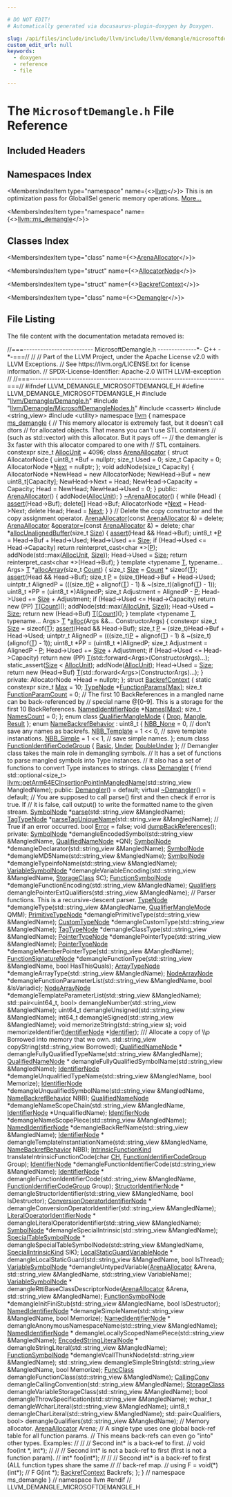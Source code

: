 ```yaml
---

# DO NOT EDIT!
# Automatically generated via docusaurus-plugin-doxygen by Doxygen.

slug: /api/files/include/include/llvm/include/llvm/demangle/microsoftdemangle-h
custom_edit_url: null
keywords:
  - doxygen
  - reference
  - file

---
```





# The `MicrosoftDemangle.h` File Reference

<DoxygenPage pluginConfig={pluginConfig}>



## Included Headers

<IncludesList>
<IncludesListItem
  filePath="llvm/Demangle/Demangle.h"
  permalink="/docs/api/files/include/include/llvm/include/llvm/demangle/demangle-h"
  isLocal="true" />
<IncludesListItem
  filePath="llvm/Demangle/MicrosoftDemangleNodes.h"
  permalink="/docs/api/files/include/include/llvm/include/llvm/demangle/microsoftdemanglenodes-h"
  isLocal="true" />
<IncludesListItem
  filePath="cassert"
  permalink=""
  isLocal="false" />
<IncludesListItem
  filePath="string_view"
  permalink=""
  isLocal="false" />
<IncludesListItem
  filePath="utility"
  permalink=""
  isLocal="false" />
</IncludesList>

## Namespaces Index

<MembersIndex>

<MembersIndexItem
  type="namespace"
  name={<><a href="/docs/api/namespaces/llvm">llvm</a></>}>
This is an optimization pass for GlobalISel generic memory operations. <a href="/docs/api/namespaces/llvm/#details">More...</a>
</MembersIndexItem>

<MembersIndexItem
  type="namespace"
  name={<><a href="/docs/api/namespaces/llvm/ms-demangle">llvm::ms_demangle</a></>}>
</MembersIndexItem>

</MembersIndex>

## Classes Index

<MembersIndex>

<MembersIndexItem
  type="class"
  name={<><a href="/docs/api/classes/llvm/ms-demangle/arenaallocator">ArenaAllocator</a></>}>
</MembersIndexItem>

<MembersIndexItem
  type="struct"
  name={<><a href="/docs/api/structs/llvm/ms-demangle/arenaallocator/allocatornode">AllocatorNode</a></>}>
</MembersIndexItem>

<MembersIndexItem
  type="struct"
  name={<><a href="/docs/api/structs/llvm/ms-demangle/backrefcontext">BackrefContext</a></>}>
</MembersIndexItem>

<MembersIndexItem
  type="class"
  name={<><a href="/docs/api/classes/llvm/ms-demangle/demangler">Demangler</a></>}>
</MembersIndexItem>

</MembersIndex>


## File Listing

The file content with the documentation metadata removed is:

<ProgramListing>

<Link id="l00001" /><CodeLine lineNumber="1"><Highlight kind="comment">//===------------------------- MicrosoftDemangle.h --------------&#42;- C++ -&#42;-===//</Highlight><Highlight kind="normal"></Highlight></CodeLine>
<Link id="l00002" /><CodeLine lineNumber="2"><Highlight kind="normal"></Highlight><Highlight kind="comment">//</Highlight><Highlight kind="normal"></Highlight></CodeLine>
<Link id="l00003" /><CodeLine lineNumber="3"><Highlight kind="normal"></Highlight><Highlight kind="comment">// Part of the LLVM Project, under the Apache License v2.0 with LLVM Exceptions.</Highlight><Highlight kind="normal"></Highlight></CodeLine>
<Link id="l00004" /><CodeLine lineNumber="4"><Highlight kind="normal"></Highlight><Highlight kind="comment">// See https://llvm.org/LICENSE.txt for license information.</Highlight><Highlight kind="normal"></Highlight></CodeLine>
<Link id="l00005" /><CodeLine lineNumber="5"><Highlight kind="normal"></Highlight><Highlight kind="comment">// SPDX-License-Identifier: Apache-2.0 WITH LLVM-exception</Highlight><Highlight kind="normal"></Highlight></CodeLine>
<Link id="l00006" /><CodeLine lineNumber="6"><Highlight kind="normal"></Highlight><Highlight kind="comment">//</Highlight><Highlight kind="normal"></Highlight></CodeLine>
<Link id="l00007" /><CodeLine lineNumber="7"><Highlight kind="normal"></Highlight><Highlight kind="comment">//===----------------------------------------------------------------------===//</Highlight><Highlight kind="normal"></Highlight></CodeLine>
<Link id="l00008" /><CodeLine lineNumber="8"><Highlight kind="normal"></Highlight></CodeLine>
<Link id="l00009" /><CodeLine lineNumber="9"><Highlight kind="normal"></Highlight><Highlight kind="preprocessor">#ifndef LLVM&#95;DEMANGLE&#95;MICROSOFTDEMANGLE&#95;H</Highlight><Highlight kind="normal"></Highlight></CodeLine>
<Link id="l00010" /><CodeLine lineNumber="10"><Highlight kind="normal"></Highlight><Highlight kind="preprocessor">#define LLVM&#95;DEMANGLE&#95;MICROSOFTDEMANGLE&#95;H</Highlight><Highlight kind="normal"></Highlight></CodeLine>
<Link id="l00011" /><CodeLine lineNumber="11"><Highlight kind="normal"></Highlight></CodeLine>
<Link id="l00012" /><CodeLine lineNumber="12"><Highlight kind="normal"></Highlight><Highlight kind="preprocessor">#include &quot;<a href="/docs/api/files/include/include/llvm/include/llvm/demangle/demangle-h">llvm/Demangle/Demangle.h</a>&quot;</Highlight><Highlight kind="normal"></Highlight></CodeLine>
<Link id="l00013" /><CodeLine lineNumber="13"><Highlight kind="normal"></Highlight><Highlight kind="preprocessor">#include &quot;<a href="/docs/api/files/include/include/llvm/include/llvm/demangle/microsoftdemanglenodes-h">llvm/Demangle/MicrosoftDemangleNodes.h</a>&quot;</Highlight><Highlight kind="normal"></Highlight></CodeLine>
<Link id="l00014" /><CodeLine lineNumber="14"><Highlight kind="normal"></Highlight></CodeLine>
<Link id="l00015" /><CodeLine lineNumber="15"><Highlight kind="normal"></Highlight><Highlight kind="preprocessor">#include &lt;cassert&gt;</Highlight><Highlight kind="normal"></Highlight></CodeLine>
<Link id="l00016" /><CodeLine lineNumber="16"><Highlight kind="normal"></Highlight><Highlight kind="preprocessor">#include &lt;string&#95;view&gt;</Highlight><Highlight kind="normal"></Highlight></CodeLine>
<Link id="l00017" /><CodeLine lineNumber="17"><Highlight kind="normal"></Highlight><Highlight kind="preprocessor">#include &lt;utility&gt;</Highlight><Highlight kind="normal"></Highlight></CodeLine>
<Link id="l00018" /><CodeLine lineNumber="18"><Highlight kind="normal"></Highlight></CodeLine>
<Link id="l00019" /><CodeLine lineNumber="19"><Highlight kind="normal"></Highlight><Highlight kind="keyword">namespace </Highlight><Highlight kind="normal"><a href="/docs/api/namespaces/llvm">llvm</a> &#123;</Highlight></CodeLine>
<Link id="l00020" /><CodeLine lineNumber="20" lineLink="/docs/api/namespaces/llvm/ms-demangle"><Highlight kind="normal"></Highlight><Highlight kind="keyword">namespace </Highlight><Highlight kind="normal"><a href="/docs/api/namespaces/llvm/ms-demangle">ms&#95;demangle</a> &#123;</Highlight></CodeLine>
<Link id="l00021" /><CodeLine lineNumber="21"><Highlight kind="normal"></Highlight><Highlight kind="comment">// This memory allocator is extremely fast, but it doesn&#39;t call dtors</Highlight><Highlight kind="normal"></Highlight></CodeLine>
<Link id="l00022" /><CodeLine lineNumber="22"><Highlight kind="normal"></Highlight><Highlight kind="comment">// for allocated objects. That means you can&#39;t use STL containers</Highlight><Highlight kind="normal"></Highlight></CodeLine>
<Link id="l00023" /><CodeLine lineNumber="23"><Highlight kind="normal"></Highlight><Highlight kind="comment">// (such as std::vector) with this allocator. But it pays off --</Highlight><Highlight kind="normal"></Highlight></CodeLine>
<Link id="l00024" /><CodeLine lineNumber="24"><Highlight kind="normal"></Highlight><Highlight kind="comment">// the demangler is 3x faster with this allocator compared to one with</Highlight><Highlight kind="normal"></Highlight></CodeLine>
<Link id="l00025" /><CodeLine lineNumber="25"><Highlight kind="normal"></Highlight><Highlight kind="comment">// STL containers.</Highlight><Highlight kind="normal"></Highlight></CodeLine>
<Link id="l00026" /><CodeLine lineNumber="26" lineLink="/docs/api/namespaces/llvm/ms-demangle/#a9024de5a690e75130c917fcf883e3c27"><Highlight kind="normal"></Highlight><Highlight kind="keyword">constexpr</Highlight><Highlight kind="normal"> </Highlight><Highlight kind="keywordtype">size&#95;t</Highlight><Highlight kind="normal"> <a href="/docs/api/namespaces/llvm/ms-demangle/#a9024de5a690e75130c917fcf883e3c27">AllocUnit</a> = 4096;</Highlight></CodeLine>
<Link id="l00027" /><CodeLine lineNumber="27"><Highlight kind="normal"></Highlight></CodeLine>
<Link id="l00028" /><CodeLine lineNumber="28" lineLink="/docs/api/classes/llvm/ms-demangle/arenaallocator"><Highlight kind="normal"></Highlight><Highlight kind="keyword">class </Highlight><Highlight kind="normal"><a href="/docs/api/classes/llvm/ms-demangle/arenaallocator/#a648d7a14f4fcc1f8dfbbb869bc280fab">ArenaAllocator</a> &#123;</Highlight></CodeLine>
<Link id="l00029" /><CodeLine lineNumber="29"><Highlight kind="normal">  </Highlight><Highlight kind="keyword">struct </Highlight><Highlight kind="normal">AllocatorNode &#123;</Highlight></CodeLine>
<Link id="l00030" /><CodeLine lineNumber="30"><Highlight kind="normal">    uint8&#95;t &#42;Buf = </Highlight><Highlight kind="keyword">nullptr</Highlight><Highlight kind="normal">;</Highlight></CodeLine>
<Link id="l00031" /><CodeLine lineNumber="31"><Highlight kind="normal">    </Highlight><Highlight kind="keywordtype">size&#95;t</Highlight><Highlight kind="normal"> Used = 0;</Highlight></CodeLine>
<Link id="l00032" /><CodeLine lineNumber="32"><Highlight kind="normal">    </Highlight><Highlight kind="keywordtype">size&#95;t</Highlight><Highlight kind="normal"> Capacity = 0;</Highlight></CodeLine>
<Link id="l00033" /><CodeLine lineNumber="33"><Highlight kind="normal">    AllocatorNode &#42;<a href="/docs/api/namespaces/llvm/#ab13c360340346d082b959b8cd79f2c1a">Next</a> = </Highlight><Highlight kind="keyword">nullptr</Highlight><Highlight kind="normal">;</Highlight></CodeLine>
<Link id="l00034" /><CodeLine lineNumber="34"><Highlight kind="normal">  &#125;;</Highlight></CodeLine>
<Link id="l00035" /><CodeLine lineNumber="35"><Highlight kind="normal"></Highlight></CodeLine>
<Link id="l00036" /><CodeLine lineNumber="36"><Highlight kind="normal">  </Highlight><Highlight kind="keywordtype">void</Highlight><Highlight kind="normal"> addNode(</Highlight><Highlight kind="keywordtype">size&#95;t</Highlight><Highlight kind="normal"> Capacity) &#123;</Highlight></CodeLine>
<Link id="l00037" /><CodeLine lineNumber="37"><Highlight kind="normal">    AllocatorNode &#42;NewHead = </Highlight><Highlight kind="keyword">new</Highlight><Highlight kind="normal"> AllocatorNode;</Highlight></CodeLine>
<Link id="l00038" /><CodeLine lineNumber="38"><Highlight kind="normal">    NewHead-&gt;Buf = </Highlight><Highlight kind="keyword">new</Highlight><Highlight kind="normal"> uint8&#95;t&#91;Capacity&#93;;</Highlight></CodeLine>
<Link id="l00039" /><CodeLine lineNumber="39"><Highlight kind="normal">    NewHead-&gt;Next = Head;</Highlight></CodeLine>
<Link id="l00040" /><CodeLine lineNumber="40"><Highlight kind="normal">    NewHead-&gt;Capacity = Capacity;</Highlight></CodeLine>
<Link id="l00041" /><CodeLine lineNumber="41"><Highlight kind="normal">    Head = NewHead;</Highlight></CodeLine>
<Link id="l00042" /><CodeLine lineNumber="42"><Highlight kind="normal">    NewHead-&gt;Used = 0;</Highlight></CodeLine>
<Link id="l00043" /><CodeLine lineNumber="43"><Highlight kind="normal">  &#125;</Highlight></CodeLine>
<Link id="l00044" /><CodeLine lineNumber="44"><Highlight kind="normal"></Highlight></CodeLine>
<Link id="l00045" /><CodeLine lineNumber="45"><Highlight kind="normal"></Highlight><Highlight kind="keyword">public</Highlight><Highlight kind="normal">:</Highlight></CodeLine>
<Link id="l00046" /><CodeLine lineNumber="46" lineLink="/docs/api/classes/llvm/ms-demangle/arenaallocator/#a648d7a14f4fcc1f8dfbbb869bc280fab"><Highlight kind="normal">  <a href="/docs/api/classes/llvm/ms-demangle/arenaallocator/#a648d7a14f4fcc1f8dfbbb869bc280fab">ArenaAllocator</a>() &#123; addNode(<a href="/docs/api/namespaces/llvm/ms-demangle/#a9024de5a690e75130c917fcf883e3c27">AllocUnit</a>); &#125;</Highlight></CodeLine>
<Link id="l00047" /><CodeLine lineNumber="47"><Highlight kind="normal"></Highlight></CodeLine>
<Link id="l00048" /><CodeLine lineNumber="48" lineLink="/docs/api/classes/llvm/ms-demangle/arenaallocator/#a73398bfd242ba736658732d36e533ab1"><Highlight kind="normal">  <a href="/docs/api/classes/llvm/ms-demangle/arenaallocator/#a73398bfd242ba736658732d36e533ab1">~ArenaAllocator</a>() &#123;</Highlight></CodeLine>
<Link id="l00049" /><CodeLine lineNumber="49"><Highlight kind="normal">    </Highlight><Highlight kind="keywordflow">while</Highlight><Highlight kind="normal"> (Head) &#123;</Highlight></CodeLine>
<Link id="l00050" /><CodeLine lineNumber="50"><Highlight kind="normal">      <a href="/docs/api/files/lib/lib/target/lib/target/amdgpu/silowercontrolflow-cpp/#a4868c5d81c5ccc98c47aeab6244346a0">assert</a>(Head-&gt;Buf);</Highlight></CodeLine>
<Link id="l00051" /><CodeLine lineNumber="51"><Highlight kind="normal">      </Highlight><Highlight kind="keyword">delete</Highlight><Highlight kind="normal">&#91;&#93; Head-&gt;Buf;</Highlight></CodeLine>
<Link id="l00052" /><CodeLine lineNumber="52"><Highlight kind="normal">      AllocatorNode &#42;<a href="/docs/api/namespaces/llvm/#ab13c360340346d082b959b8cd79f2c1a">Next</a> = Head-&gt;Next;</Highlight></CodeLine>
<Link id="l00053" /><CodeLine lineNumber="53"><Highlight kind="normal">      </Highlight><Highlight kind="keyword">delete</Highlight><Highlight kind="normal"> Head;</Highlight></CodeLine>
<Link id="l00054" /><CodeLine lineNumber="54"><Highlight kind="normal">      Head = <a href="/docs/api/namespaces/llvm/#ab13c360340346d082b959b8cd79f2c1a">Next</a>;</Highlight></CodeLine>
<Link id="l00055" /><CodeLine lineNumber="55"><Highlight kind="normal">    &#125;</Highlight></CodeLine>
<Link id="l00056" /><CodeLine lineNumber="56"><Highlight kind="normal">  &#125;</Highlight></CodeLine>
<Link id="l00057" /><CodeLine lineNumber="57"><Highlight kind="normal"></Highlight></CodeLine>
<Link id="l00058" /><CodeLine lineNumber="58"><Highlight kind="normal">  </Highlight><Highlight kind="comment">// Delete the copy constructor and the copy assignment operator.</Highlight><Highlight kind="normal"></Highlight></CodeLine>
<Link id="l00059" /><CodeLine lineNumber="59" lineLink="/docs/api/classes/llvm/ms-demangle/arenaallocator/#adffdb60c9ca83900de84e42ba9df31ca"><Highlight kind="normal">  <a href="/docs/api/classes/llvm/ms-demangle/arenaallocator/#adffdb60c9ca83900de84e42ba9df31ca">ArenaAllocator</a>(</Highlight><Highlight kind="keyword">const</Highlight><Highlight kind="normal"> <a href="/docs/api/classes/llvm/ms-demangle/arenaallocator/#a648d7a14f4fcc1f8dfbbb869bc280fab">ArenaAllocator</a> &amp;) = </Highlight><Highlight kind="keyword">delete</Highlight><Highlight kind="normal">;</Highlight></CodeLine>
<Link id="l00060" /><CodeLine lineNumber="60" lineLink="/docs/api/classes/llvm/ms-demangle/arenaallocator/#ad9d67cd4bd61f6cb0e41de9f89cc70a3"><Highlight kind="normal">  <a href="/docs/api/classes/llvm/ms-demangle/arenaallocator/#a648d7a14f4fcc1f8dfbbb869bc280fab">ArenaAllocator</a> &amp;<a href="/docs/api/classes/llvm/ms-demangle/arenaallocator/#ad9d67cd4bd61f6cb0e41de9f89cc70a3">operator=</a>(</Highlight><Highlight kind="keyword">const</Highlight><Highlight kind="normal"> <a href="/docs/api/classes/llvm/ms-demangle/arenaallocator/#a648d7a14f4fcc1f8dfbbb869bc280fab">ArenaAllocator</a> &amp;) = </Highlight><Highlight kind="keyword">delete</Highlight><Highlight kind="normal">;</Highlight></CodeLine>
<Link id="l00061" /><CodeLine lineNumber="61"><Highlight kind="normal"></Highlight></CodeLine>
<Link id="l00062" /><CodeLine lineNumber="62" lineLink="/docs/api/classes/llvm/ms-demangle/arenaallocator/#ad5f9b14f789ad50481b05f721a117d4c"><Highlight kind="normal">  </Highlight><Highlight kind="keywordtype">char</Highlight><Highlight kind="normal"> &#42;<a href="/docs/api/classes/llvm/ms-demangle/arenaallocator/#ad5f9b14f789ad50481b05f721a117d4c">allocUnalignedBuffer</a>(</Highlight><Highlight kind="keywordtype">size&#95;t</Highlight><Highlight kind="normal"> <a href="/docs/api/files/lib/lib/analysis/inlineorder-cpp/#a7ee6f0cb51c3b9056199e9a0001fe8c3a6f6cb72d544962fa333e2e34ce64f719">Size</a>) &#123;</Highlight></CodeLine>
<Link id="l00063" /><CodeLine lineNumber="63"><Highlight kind="normal">    <a href="/docs/api/files/lib/lib/target/lib/target/amdgpu/silowercontrolflow-cpp/#a4868c5d81c5ccc98c47aeab6244346a0">assert</a>(Head &amp;&amp; Head-&gt;Buf);</Highlight></CodeLine>
<Link id="l00064" /><CodeLine lineNumber="64"><Highlight kind="normal"></Highlight></CodeLine>
<Link id="l00065" /><CodeLine lineNumber="65"><Highlight kind="normal">    uint8&#95;t &#42;<a href="/docs/api/files/lib/lib/option/option-cpp/#a04665169063c8ca1f2ea96c27fc7c2b2">P</a> = Head-&gt;Buf + Head-&gt;Used;</Highlight></CodeLine>
<Link id="l00066" /><CodeLine lineNumber="66"><Highlight kind="normal"></Highlight></CodeLine>
<Link id="l00067" /><CodeLine lineNumber="67"><Highlight kind="normal">    Head-&gt;Used += <a href="/docs/api/files/lib/lib/analysis/inlineorder-cpp/#a7ee6f0cb51c3b9056199e9a0001fe8c3a6f6cb72d544962fa333e2e34ce64f719">Size</a>;</Highlight></CodeLine>
<Link id="l00068" /><CodeLine lineNumber="68"><Highlight kind="normal">    </Highlight><Highlight kind="keywordflow">if</Highlight><Highlight kind="normal"> (Head-&gt;Used &lt;= Head-&gt;Capacity)</Highlight></CodeLine>
<Link id="l00069" /><CodeLine lineNumber="69"><Highlight kind="normal">      </Highlight><Highlight kind="keywordflow">return</Highlight><Highlight kind="normal"> </Highlight><Highlight kind="keyword">reinterpret&#95;cast&lt;</Highlight><Highlight kind="keywordtype">char</Highlight><Highlight kind="normal"> &#42;</Highlight><Highlight kind="keyword">&gt;</Highlight><Highlight kind="normal">(<a href="/docs/api/files/lib/lib/option/option-cpp/#a04665169063c8ca1f2ea96c27fc7c2b2">P</a>);</Highlight></CodeLine>
<Link id="l00070" /><CodeLine lineNumber="70"><Highlight kind="normal"></Highlight></CodeLine>
<Link id="l00071" /><CodeLine lineNumber="71"><Highlight kind="normal">    addNode(std::max(<a href="/docs/api/namespaces/llvm/ms-demangle/#a9024de5a690e75130c917fcf883e3c27">AllocUnit</a>, <a href="/docs/api/files/lib/lib/analysis/inlineorder-cpp/#a7ee6f0cb51c3b9056199e9a0001fe8c3a6f6cb72d544962fa333e2e34ce64f719">Size</a>));</Highlight></CodeLine>
<Link id="l00072" /><CodeLine lineNumber="72"><Highlight kind="normal">    Head-&gt;Used = <a href="/docs/api/files/lib/lib/analysis/inlineorder-cpp/#a7ee6f0cb51c3b9056199e9a0001fe8c3a6f6cb72d544962fa333e2e34ce64f719">Size</a>;</Highlight></CodeLine>
<Link id="l00073" /><CodeLine lineNumber="73"><Highlight kind="normal">    </Highlight><Highlight kind="keywordflow">return</Highlight><Highlight kind="normal"> </Highlight><Highlight kind="keyword">reinterpret&#95;cast&lt;</Highlight><Highlight kind="keywordtype">char</Highlight><Highlight kind="normal"> &#42;</Highlight><Highlight kind="keyword">&gt;</Highlight><Highlight kind="normal">(Head-&gt;Buf);</Highlight></CodeLine>
<Link id="l00074" /><CodeLine lineNumber="74"><Highlight kind="normal">  &#125;</Highlight></CodeLine>
<Link id="l00075" /><CodeLine lineNumber="75"><Highlight kind="normal"></Highlight></CodeLine>
<Link id="l00076" /><CodeLine lineNumber="76" lineLink="/docs/api/classes/llvm/ms-demangle/arenaallocator/#add7764f5fc091f27879341e17684b9ed"><Highlight kind="normal">  </Highlight><Highlight kind="keyword">template</Highlight><Highlight kind="normal"> &lt;</Highlight><Highlight kind="keyword">typename</Highlight><Highlight kind="normal"> <a href="/docs/api/files/lib/lib/target/lib/target/mips/mips16isellowering-cpp/#a0acb682b8260ab1c60b918599864e2e5">T</a>, </Highlight><Highlight kind="keyword">typename</Highlight><Highlight kind="normal">... Args&gt; <a href="/docs/api/files/lib/lib/target/lib/target/mips/mips16isellowering-cpp/#a0acb682b8260ab1c60b918599864e2e5">T</a> &#42;<a href="/docs/api/classes/llvm/ms-demangle/arenaallocator/#add7764f5fc091f27879341e17684b9ed">allocArray</a>(</Highlight><Highlight kind="keywordtype">size&#95;t</Highlight><Highlight kind="normal"> <a href="/docs/api/namespaces/llvm/#a845e08be4b0320d66901a66b0c0e9509">Count</a>) &#123;</Highlight></CodeLine>
<Link id="l00077" /><CodeLine lineNumber="77"><Highlight kind="normal">    </Highlight><Highlight kind="keywordtype">size&#95;t</Highlight><Highlight kind="normal"> <a href="/docs/api/files/lib/lib/analysis/inlineorder-cpp/#a7ee6f0cb51c3b9056199e9a0001fe8c3a6f6cb72d544962fa333e2e34ce64f719">Size</a> = <a href="/docs/api/namespaces/llvm/#a845e08be4b0320d66901a66b0c0e9509">Count</a> &#42; </Highlight><Highlight kind="keyword">sizeof</Highlight><Highlight kind="normal">(<a href="/docs/api/files/lib/lib/target/lib/target/mips/mips16isellowering-cpp/#a0acb682b8260ab1c60b918599864e2e5">T</a>);</Highlight></CodeLine>
<Link id="l00078" /><CodeLine lineNumber="78"><Highlight kind="normal">    <a href="/docs/api/files/lib/lib/target/lib/target/amdgpu/silowercontrolflow-cpp/#a4868c5d81c5ccc98c47aeab6244346a0">assert</a>(Head &amp;&amp; Head-&gt;Buf);</Highlight></CodeLine>
<Link id="l00079" /><CodeLine lineNumber="79"><Highlight kind="normal"></Highlight></CodeLine>
<Link id="l00080" /><CodeLine lineNumber="80"><Highlight kind="normal">    </Highlight><Highlight kind="keywordtype">size&#95;t</Highlight><Highlight kind="normal"> <a href="/docs/api/files/lib/lib/option/option-cpp/#a04665169063c8ca1f2ea96c27fc7c2b2">P</a> = (size&#95;t)Head-&gt;Buf + Head-&gt;Used;</Highlight></CodeLine>
<Link id="l00081" /><CodeLine lineNumber="81"><Highlight kind="normal">    uintptr&#95;t AlignedP =</Highlight></CodeLine>
<Link id="l00082" /><CodeLine lineNumber="82"><Highlight kind="normal">        (((size&#95;t)<a href="/docs/api/files/lib/lib/option/option-cpp/#a04665169063c8ca1f2ea96c27fc7c2b2">P</a> + </Highlight><Highlight kind="keyword">alignof</Highlight><Highlight kind="normal">(<a href="/docs/api/files/lib/lib/target/lib/target/mips/mips16isellowering-cpp/#a0acb682b8260ab1c60b918599864e2e5">T</a>) - 1) &amp; ~(size&#95;t)(</Highlight><Highlight kind="keyword">alignof</Highlight><Highlight kind="normal">(<a href="/docs/api/files/lib/lib/target/lib/target/mips/mips16isellowering-cpp/#a0acb682b8260ab1c60b918599864e2e5">T</a>) - 1));</Highlight></CodeLine>
<Link id="l00083" /><CodeLine lineNumber="83"><Highlight kind="normal">    uint8&#95;t &#42;PP = (uint8&#95;t &#42;)AlignedP;</Highlight></CodeLine>
<Link id="l00084" /><CodeLine lineNumber="84"><Highlight kind="normal">    </Highlight><Highlight kind="keywordtype">size&#95;t</Highlight><Highlight kind="normal"> Adjustment = AlignedP - <a href="/docs/api/files/lib/lib/option/option-cpp/#a04665169063c8ca1f2ea96c27fc7c2b2">P</a>;</Highlight></CodeLine>
<Link id="l00085" /><CodeLine lineNumber="85"><Highlight kind="normal"></Highlight></CodeLine>
<Link id="l00086" /><CodeLine lineNumber="86"><Highlight kind="normal">    Head-&gt;Used += <a href="/docs/api/files/lib/lib/analysis/inlineorder-cpp/#a7ee6f0cb51c3b9056199e9a0001fe8c3a6f6cb72d544962fa333e2e34ce64f719">Size</a> + Adjustment;</Highlight></CodeLine>
<Link id="l00087" /><CodeLine lineNumber="87"><Highlight kind="normal">    </Highlight><Highlight kind="keywordflow">if</Highlight><Highlight kind="normal"> (Head-&gt;Used &lt;= Head-&gt;Capacity)</Highlight></CodeLine>
<Link id="l00088" /><CodeLine lineNumber="88"><Highlight kind="normal">      </Highlight><Highlight kind="keywordflow">return</Highlight><Highlight kind="normal"> </Highlight><Highlight kind="keyword">new</Highlight><Highlight kind="normal"> (PP) <a href="/docs/api/files/lib/lib/target/lib/target/mips/mips16isellowering-cpp/#a0acb682b8260ab1c60b918599864e2e5">T</a>&#91;<a href="/docs/api/namespaces/llvm/#a845e08be4b0320d66901a66b0c0e9509">Count</a>&#93;();</Highlight></CodeLine>
<Link id="l00089" /><CodeLine lineNumber="89"><Highlight kind="normal"></Highlight></CodeLine>
<Link id="l00090" /><CodeLine lineNumber="90"><Highlight kind="normal">    addNode(std::max(<a href="/docs/api/namespaces/llvm/ms-demangle/#a9024de5a690e75130c917fcf883e3c27">AllocUnit</a>, <a href="/docs/api/files/lib/lib/analysis/inlineorder-cpp/#a7ee6f0cb51c3b9056199e9a0001fe8c3a6f6cb72d544962fa333e2e34ce64f719">Size</a>));</Highlight></CodeLine>
<Link id="l00091" /><CodeLine lineNumber="91"><Highlight kind="normal">    Head-&gt;Used = <a href="/docs/api/files/lib/lib/analysis/inlineorder-cpp/#a7ee6f0cb51c3b9056199e9a0001fe8c3a6f6cb72d544962fa333e2e34ce64f719">Size</a>;</Highlight></CodeLine>
<Link id="l00092" /><CodeLine lineNumber="92"><Highlight kind="normal">    </Highlight><Highlight kind="keywordflow">return</Highlight><Highlight kind="normal"> </Highlight><Highlight kind="keyword">new</Highlight><Highlight kind="normal"> (Head-&gt;Buf) <a href="/docs/api/files/lib/lib/target/lib/target/mips/mips16isellowering-cpp/#a0acb682b8260ab1c60b918599864e2e5">T</a>&#91;<a href="/docs/api/namespaces/llvm/#a845e08be4b0320d66901a66b0c0e9509">Count</a>&#93;();</Highlight></CodeLine>
<Link id="l00093" /><CodeLine lineNumber="93"><Highlight kind="normal">  &#125;</Highlight></CodeLine>
<Link id="l00094" /><CodeLine lineNumber="94"><Highlight kind="normal"></Highlight></CodeLine>
<Link id="l00095" /><CodeLine lineNumber="95" lineLink="/docs/api/classes/llvm/ms-demangle/arenaallocator/#a68c5ae418fcf0a7ea3873c534821889e"><Highlight kind="normal">  </Highlight><Highlight kind="keyword">template</Highlight><Highlight kind="normal"> &lt;</Highlight><Highlight kind="keyword">typename</Highlight><Highlight kind="normal"> <a href="/docs/api/files/lib/lib/target/lib/target/mips/mips16isellowering-cpp/#a0acb682b8260ab1c60b918599864e2e5">T</a>, </Highlight><Highlight kind="keyword">typename</Highlight><Highlight kind="normal">... Args&gt; <a href="/docs/api/files/lib/lib/target/lib/target/mips/mips16isellowering-cpp/#a0acb682b8260ab1c60b918599864e2e5">T</a> &#42;<a href="/docs/api/classes/llvm/ms-demangle/arenaallocator/#a68c5ae418fcf0a7ea3873c534821889e">alloc</a>(Args &amp;&amp;... ConstructorArgs) &#123;</Highlight></CodeLine>
<Link id="l00096" /><CodeLine lineNumber="96"><Highlight kind="normal">    </Highlight><Highlight kind="keyword">constexpr</Highlight><Highlight kind="normal"> </Highlight><Highlight kind="keywordtype">size&#95;t</Highlight><Highlight kind="normal"> <a href="/docs/api/files/lib/lib/analysis/inlineorder-cpp/#a7ee6f0cb51c3b9056199e9a0001fe8c3a6f6cb72d544962fa333e2e34ce64f719">Size</a> = </Highlight><Highlight kind="keyword">sizeof</Highlight><Highlight kind="normal">(<a href="/docs/api/files/lib/lib/target/lib/target/mips/mips16isellowering-cpp/#a0acb682b8260ab1c60b918599864e2e5">T</a>);</Highlight></CodeLine>
<Link id="l00097" /><CodeLine lineNumber="97"><Highlight kind="normal">    <a href="/docs/api/files/lib/lib/target/lib/target/amdgpu/silowercontrolflow-cpp/#a4868c5d81c5ccc98c47aeab6244346a0">assert</a>(Head &amp;&amp; Head-&gt;Buf);</Highlight></CodeLine>
<Link id="l00098" /><CodeLine lineNumber="98"><Highlight kind="normal"></Highlight></CodeLine>
<Link id="l00099" /><CodeLine lineNumber="99"><Highlight kind="normal">    </Highlight><Highlight kind="keywordtype">size&#95;t</Highlight><Highlight kind="normal"> <a href="/docs/api/files/lib/lib/option/option-cpp/#a04665169063c8ca1f2ea96c27fc7c2b2">P</a> = (size&#95;t)Head-&gt;Buf + Head-&gt;Used;</Highlight></CodeLine>
<Link id="l00100" /><CodeLine lineNumber="100"><Highlight kind="normal">    uintptr&#95;t AlignedP =</Highlight></CodeLine>
<Link id="l00101" /><CodeLine lineNumber="101"><Highlight kind="normal">        (((size&#95;t)<a href="/docs/api/files/lib/lib/option/option-cpp/#a04665169063c8ca1f2ea96c27fc7c2b2">P</a> + </Highlight><Highlight kind="keyword">alignof</Highlight><Highlight kind="normal">(<a href="/docs/api/files/lib/lib/target/lib/target/mips/mips16isellowering-cpp/#a0acb682b8260ab1c60b918599864e2e5">T</a>) - 1) &amp; ~(size&#95;t)(</Highlight><Highlight kind="keyword">alignof</Highlight><Highlight kind="normal">(<a href="/docs/api/files/lib/lib/target/lib/target/mips/mips16isellowering-cpp/#a0acb682b8260ab1c60b918599864e2e5">T</a>) - 1));</Highlight></CodeLine>
<Link id="l00102" /><CodeLine lineNumber="102"><Highlight kind="normal">    uint8&#95;t &#42;PP = (uint8&#95;t &#42;)AlignedP;</Highlight></CodeLine>
<Link id="l00103" /><CodeLine lineNumber="103"><Highlight kind="normal">    </Highlight><Highlight kind="keywordtype">size&#95;t</Highlight><Highlight kind="normal"> Adjustment = AlignedP - <a href="/docs/api/files/lib/lib/option/option-cpp/#a04665169063c8ca1f2ea96c27fc7c2b2">P</a>;</Highlight></CodeLine>
<Link id="l00104" /><CodeLine lineNumber="104"><Highlight kind="normal"></Highlight></CodeLine>
<Link id="l00105" /><CodeLine lineNumber="105"><Highlight kind="normal">    Head-&gt;Used += <a href="/docs/api/files/lib/lib/analysis/inlineorder-cpp/#a7ee6f0cb51c3b9056199e9a0001fe8c3a6f6cb72d544962fa333e2e34ce64f719">Size</a> + Adjustment;</Highlight></CodeLine>
<Link id="l00106" /><CodeLine lineNumber="106"><Highlight kind="normal">    </Highlight><Highlight kind="keywordflow">if</Highlight><Highlight kind="normal"> (Head-&gt;Used &lt;= Head-&gt;Capacity)</Highlight></CodeLine>
<Link id="l00107" /><CodeLine lineNumber="107"><Highlight kind="normal">      </Highlight><Highlight kind="keywordflow">return</Highlight><Highlight kind="normal"> </Highlight><Highlight kind="keyword">new</Highlight><Highlight kind="normal"> (PP) <a href="/docs/api/files/lib/lib/target/lib/target/mips/mips16isellowering-cpp/#a0acb682b8260ab1c60b918599864e2e5">T</a>(std::forward&lt;Args&gt;(ConstructorArgs)...);</Highlight></CodeLine>
<Link id="l00108" /><CodeLine lineNumber="108"><Highlight kind="normal"></Highlight></CodeLine>
<Link id="l00109" /><CodeLine lineNumber="109"><Highlight kind="normal">    </Highlight><Highlight kind="keyword">static&#95;assert</Highlight><Highlight kind="normal">(<a href="/docs/api/files/lib/lib/analysis/inlineorder-cpp/#a7ee6f0cb51c3b9056199e9a0001fe8c3a6f6cb72d544962fa333e2e34ce64f719">Size</a> &lt; <a href="/docs/api/namespaces/llvm/ms-demangle/#a9024de5a690e75130c917fcf883e3c27">AllocUnit</a>);</Highlight></CodeLine>
<Link id="l00110" /><CodeLine lineNumber="110"><Highlight kind="normal">    addNode(<a href="/docs/api/namespaces/llvm/ms-demangle/#a9024de5a690e75130c917fcf883e3c27">AllocUnit</a>);</Highlight></CodeLine>
<Link id="l00111" /><CodeLine lineNumber="111"><Highlight kind="normal">    Head-&gt;Used = <a href="/docs/api/files/lib/lib/analysis/inlineorder-cpp/#a7ee6f0cb51c3b9056199e9a0001fe8c3a6f6cb72d544962fa333e2e34ce64f719">Size</a>;</Highlight></CodeLine>
<Link id="l00112" /><CodeLine lineNumber="112"><Highlight kind="normal">    </Highlight><Highlight kind="keywordflow">return</Highlight><Highlight kind="normal"> </Highlight><Highlight kind="keyword">new</Highlight><Highlight kind="normal"> (Head-&gt;Buf) <a href="/docs/api/files/lib/lib/target/lib/target/mips/mips16isellowering-cpp/#a0acb682b8260ab1c60b918599864e2e5">T</a>(std::forward&lt;Args&gt;(ConstructorArgs)...);</Highlight></CodeLine>
<Link id="l00113" /><CodeLine lineNumber="113"><Highlight kind="normal">  &#125;</Highlight></CodeLine>
<Link id="l00114" /><CodeLine lineNumber="114"><Highlight kind="normal"></Highlight></CodeLine>
<Link id="l00115" /><CodeLine lineNumber="115"><Highlight kind="normal"></Highlight><Highlight kind="keyword">private</Highlight><Highlight kind="normal">:</Highlight></CodeLine>
<Link id="l00116" /><CodeLine lineNumber="116"><Highlight kind="normal">  AllocatorNode &#42;Head = </Highlight><Highlight kind="keyword">nullptr</Highlight><Highlight kind="normal">;</Highlight></CodeLine>
<Link id="l00117" /><CodeLine lineNumber="117"><Highlight kind="normal">&#125;;</Highlight></CodeLine>
<Link id="l00118" /><CodeLine lineNumber="118"><Highlight kind="normal"></Highlight></CodeLine>
<Link id="l00119" /><CodeLine lineNumber="119" lineLink="/docs/api/structs/llvm/ms-demangle/backrefcontext"><Highlight kind="normal"></Highlight><Highlight kind="keyword">struct </Highlight><Highlight kind="normal"><a href="/docs/api/structs/llvm/ms-demangle/backrefcontext">BackrefContext</a> &#123;</Highlight></CodeLine>
<Link id="l00120" /><CodeLine lineNumber="120" lineLink="/docs/api/structs/llvm/ms-demangle/backrefcontext/#a2cad29c1d331604a888514241d91b9a7"><Highlight kind="normal">  </Highlight><Highlight kind="keyword">static</Highlight><Highlight kind="normal"> </Highlight><Highlight kind="keyword">constexpr</Highlight><Highlight kind="normal"> </Highlight><Highlight kind="keywordtype">size&#95;t</Highlight><Highlight kind="normal"> <a href="/docs/api/structs/llvm/ms-demangle/backrefcontext/#a2cad29c1d331604a888514241d91b9a7">Max</a> = 10;</Highlight></CodeLine>
<Link id="l00121" /><CodeLine lineNumber="121"><Highlight kind="normal"></Highlight></CodeLine>
<Link id="l00122" /><CodeLine lineNumber="122" lineLink="/docs/api/structs/llvm/ms-demangle/backrefcontext/#aa6c7bb3cf2ed3bba605047443b74d546"><Highlight kind="normal">  <a href="/docs/api/structs/llvm/ms-demangle/typenode">TypeNode</a> &#42;<a href="/docs/api/structs/llvm/ms-demangle/backrefcontext/#aa6c7bb3cf2ed3bba605047443b74d546">FunctionParams</a>&#91;<a href="/docs/api/structs/llvm/ms-demangle/backrefcontext/#a2cad29c1d331604a888514241d91b9a7">Max</a>&#93;;</Highlight></CodeLine>
<Link id="l00123" /><CodeLine lineNumber="123" lineLink="/docs/api/structs/llvm/ms-demangle/backrefcontext/#abbdff5bf6570cae481b62eddf5d797d6"><Highlight kind="normal">  </Highlight><Highlight kind="keywordtype">size&#95;t</Highlight><Highlight kind="normal"> <a href="/docs/api/structs/llvm/ms-demangle/backrefcontext/#abbdff5bf6570cae481b62eddf5d797d6">FunctionParamCount</a> = 0;</Highlight></CodeLine>
<Link id="l00124" /><CodeLine lineNumber="124"><Highlight kind="normal"></Highlight></CodeLine>
<Link id="l00125" /><CodeLine lineNumber="125"><Highlight kind="normal">  </Highlight><Highlight kind="comment">// The first 10 BackReferences in a mangled name can be back-referenced by</Highlight><Highlight kind="normal"></Highlight></CodeLine>
<Link id="l00126" /><CodeLine lineNumber="126"><Highlight kind="normal">  </Highlight><Highlight kind="comment">// special name @&#91;0-9&#93;. This is a storage for the first 10 BackReferences.</Highlight><Highlight kind="normal"></Highlight></CodeLine>
<Link id="l00127" /><CodeLine lineNumber="127" lineLink="/docs/api/structs/llvm/ms-demangle/backrefcontext/#a5e06716af0b11712cb947e2fbe0fd76b"><Highlight kind="normal">  <a href="/docs/api/structs/llvm/ms-demangle/namedidentifiernode">NamedIdentifierNode</a> &#42;<a href="/docs/api/structs/llvm/ms-demangle/backrefcontext/#a5e06716af0b11712cb947e2fbe0fd76b">Names</a>&#91;<a href="/docs/api/structs/llvm/ms-demangle/backrefcontext/#a2cad29c1d331604a888514241d91b9a7">Max</a>&#93;;</Highlight></CodeLine>
<Link id="l00128" /><CodeLine lineNumber="128" lineLink="/docs/api/structs/llvm/ms-demangle/backrefcontext/#ac33522bbc16d5d89f4d84a01a2937081"><Highlight kind="normal">  </Highlight><Highlight kind="keywordtype">size&#95;t</Highlight><Highlight kind="normal"> <a href="/docs/api/structs/llvm/ms-demangle/backrefcontext/#ac33522bbc16d5d89f4d84a01a2937081">NamesCount</a> = 0;</Highlight></CodeLine>
<Link id="l00129" /><CodeLine lineNumber="129"><Highlight kind="normal">&#125;;</Highlight></CodeLine>
<Link id="l00130" /><CodeLine lineNumber="130"><Highlight kind="normal"></Highlight></CodeLine>
<Link id="l00131" /><CodeLine lineNumber="131" lineLink="/docs/api/namespaces/llvm/ms-demangle/#afb795990ffc0cb7321e7d1eacc246324a3e679cff5b3a6f6f8f32aead541a0a12"><Highlight kind="normal"></Highlight><Highlight kind="keyword">enum class</Highlight><Highlight kind="normal"> <a href="/docs/api/namespaces/llvm/ms-demangle/#afb795990ffc0cb7321e7d1eacc246324">QualifierMangleMode</a> &#123; <a href="/docs/api/namespaces/llvm/ms-demangle/#afb795990ffc0cb7321e7d1eacc246324a3e679cff5b3a6f6f8f32aead541a0a12">Drop</a>, <a href="/docs/api/namespaces/llvm/ms-demangle/#afb795990ffc0cb7321e7d1eacc246324aa26650625d0b324c8f102c8d1fd46f22">Mangle</a>, <a href="/docs/api/namespaces/llvm/ms-demangle/#afb795990ffc0cb7321e7d1eacc246324a8eea62084ca7e541d918e823422bd82e">Result</a> &#125;;</Highlight></CodeLine>
<Link id="l00132" /><CodeLine lineNumber="132"><Highlight kind="normal"></Highlight></CodeLine>
<Link id="l00133" /><CodeLine lineNumber="133" lineLink="/docs/api/namespaces/llvm/ms-demangle/#ab932b4e3b27a81db21a963a06da55f1f"><Highlight kind="normal"></Highlight><Highlight kind="keyword">enum</Highlight><Highlight kind="normal"> <a href="/docs/api/namespaces/llvm/ms-demangle/#ab932b4e3b27a81db21a963a06da55f1f">NameBackrefBehavior</a> : uint8&#95;t &#123;</Highlight></CodeLine>
<Link id="l00134" /><CodeLine lineNumber="134" lineLink="/docs/api/namespaces/llvm/ms-demangle/#ab932b4e3b27a81db21a963a06da55f1fa8c81529e57374e0cb5b830c7de80ac31"><Highlight kind="normal">  <a href="/docs/api/namespaces/llvm/ms-demangle/#ab932b4e3b27a81db21a963a06da55f1fa8c81529e57374e0cb5b830c7de80ac31">NBB&#95;None</a> = 0,          </Highlight><Highlight kind="comment">// don&#39;t save any names as backrefs.</Highlight><Highlight kind="normal"></Highlight></CodeLine>
<Link id="l00135" /><CodeLine lineNumber="135" lineLink="/docs/api/namespaces/llvm/ms-demangle/#ab932b4e3b27a81db21a963a06da55f1fa81ed7bf72c5649f77470339d26edd58c"><Highlight kind="normal">  <a href="/docs/api/namespaces/llvm/ms-demangle/#ab932b4e3b27a81db21a963a06da55f1fa81ed7bf72c5649f77470339d26edd58c">NBB&#95;Template</a> = 1 &lt;&lt; 0, </Highlight><Highlight kind="comment">// save template instanations.</Highlight><Highlight kind="normal"></Highlight></CodeLine>
<Link id="l00136" /><CodeLine lineNumber="136" lineLink="/docs/api/namespaces/llvm/ms-demangle/#ab932b4e3b27a81db21a963a06da55f1fa3814668813742329b4babbd49a8f6e4d"><Highlight kind="normal">  <a href="/docs/api/namespaces/llvm/ms-demangle/#ab932b4e3b27a81db21a963a06da55f1fa3814668813742329b4babbd49a8f6e4d">NBB&#95;Simple</a> = 1 &lt;&lt; 1,   </Highlight><Highlight kind="comment">// save simple names.</Highlight><Highlight kind="normal"></Highlight></CodeLine>
<Link id="l00137" /><CodeLine lineNumber="137"><Highlight kind="normal">&#125;;</Highlight></CodeLine>
<Link id="l00138" /><CodeLine lineNumber="138"><Highlight kind="normal"></Highlight></CodeLine>
<Link id="l00139" /><CodeLine lineNumber="139" lineLink="/docs/api/namespaces/llvm/ms-demangle/#a03674045d0444f4d01342d81d202da35a972e73b7a882d0802a4e3a16946a2f94"><Highlight kind="normal"></Highlight><Highlight kind="keyword">enum class</Highlight><Highlight kind="normal"> <a href="/docs/api/namespaces/llvm/ms-demangle/#a03674045d0444f4d01342d81d202da35">FunctionIdentifierCodeGroup</a> &#123; <a href="/docs/api/namespaces/llvm/ms-demangle/#a03674045d0444f4d01342d81d202da35a972e73b7a882d0802a4e3a16946a2f94">Basic</a>, <a href="/docs/api/namespaces/llvm/ms-demangle/#a03674045d0444f4d01342d81d202da35a02552d3c116b8a96f9ff0001b6ae661c">Under</a>, <a href="/docs/api/namespaces/llvm/ms-demangle/#a03674045d0444f4d01342d81d202da35a6f2e81acf2a4929de036c8e3f425952f">DoubleUnder</a> &#125;;</Highlight></CodeLine>
<Link id="l00140" /><CodeLine lineNumber="140"><Highlight kind="normal"></Highlight></CodeLine>
<Link id="l00141" /><CodeLine lineNumber="141"><Highlight kind="normal"></Highlight><Highlight kind="comment">// Demangler class takes the main role in demangling symbols.</Highlight><Highlight kind="normal"></Highlight></CodeLine>
<Link id="l00142" /><CodeLine lineNumber="142"><Highlight kind="normal"></Highlight><Highlight kind="comment">// It has a set of functions to parse mangled symbols into Type instances.</Highlight><Highlight kind="normal"></Highlight></CodeLine>
<Link id="l00143" /><CodeLine lineNumber="143"><Highlight kind="normal"></Highlight><Highlight kind="comment">// It also has a set of functions to convert Type instances to strings.</Highlight><Highlight kind="normal"></Highlight></CodeLine>
<Link id="l00144" /><CodeLine lineNumber="144" lineLink="/docs/api/classes/llvm/ms-demangle/demangler"><Highlight kind="normal"></Highlight><Highlight kind="keyword">class </Highlight><Highlight kind="normal"><a href="/docs/api/classes/llvm/ms-demangle/demangler/#a05d787d0b1cc5fee84a59d5297e7bc13">Demangler</a> &#123;</Highlight></CodeLine>
<Link id="l00145" /><CodeLine lineNumber="145"><Highlight kind="normal">  </Highlight><Highlight kind="keyword">friend</Highlight><Highlight kind="normal"> std::optional&lt;size&#95;t&gt;</Highlight></CodeLine>
<Link id="l00146" /><CodeLine lineNumber="146" lineLink="/docs/api/classes/llvm/ms-demangle/demangler/#a00ab77724bdd2d5f6a3495e69600d3ad"><Highlight kind="normal">  <a href="/docs/api/namespaces/llvm/#a5e1da6c34a3216e370efab344977e0d7">llvm::getArm64ECInsertionPointInMangledName</a>(std::string&#95;view MangledName);</Highlight></CodeLine>
<Link id="l00147" /><CodeLine lineNumber="147"><Highlight kind="normal"></Highlight></CodeLine>
<Link id="l00148" /><CodeLine lineNumber="148"><Highlight kind="normal"></Highlight><Highlight kind="keyword">public</Highlight><Highlight kind="normal">:</Highlight></CodeLine>
<Link id="l00149" /><CodeLine lineNumber="149" lineLink="/docs/api/classes/llvm/ms-demangle/demangler/#a05d787d0b1cc5fee84a59d5297e7bc13"><Highlight kind="normal">  <a href="/docs/api/classes/llvm/ms-demangle/demangler/#a05d787d0b1cc5fee84a59d5297e7bc13">Demangler</a>() = </Highlight><Highlight kind="keywordflow">default</Highlight><Highlight kind="normal">;</Highlight></CodeLine>
<Link id="l00150" /><CodeLine lineNumber="150" lineLink="/docs/api/classes/llvm/ms-demangle/demangler/#a942ff5c66c6c2139e0bf561ee8aceb8e"><Highlight kind="normal">  </Highlight><Highlight kind="keyword">virtual</Highlight><Highlight kind="normal"> <a href="/docs/api/classes/llvm/ms-demangle/demangler/#a942ff5c66c6c2139e0bf561ee8aceb8e">~Demangler</a>() = </Highlight><Highlight kind="keywordflow">default</Highlight><Highlight kind="normal">;</Highlight></CodeLine>
<Link id="l00151" /><CodeLine lineNumber="151"><Highlight kind="normal"></Highlight></CodeLine>
<Link id="l00152" /><CodeLine lineNumber="152"><Highlight kind="normal">  </Highlight><Highlight kind="comment">// You are supposed to call parse() first and then check if error is true.  If</Highlight><Highlight kind="normal"></Highlight></CodeLine>
<Link id="l00153" /><CodeLine lineNumber="153"><Highlight kind="normal">  </Highlight><Highlight kind="comment">// it is false, call output() to write the formatted name to the given stream.</Highlight><Highlight kind="normal"></Highlight></CodeLine>
<Link id="l00154" /><CodeLine lineNumber="154"><Highlight kind="normal">  <a href="/docs/api/structs/llvm/ms-demangle/symbolnode">SymbolNode</a> &#42;<a href="/docs/api/classes/llvm/ms-demangle/demangler/#a92ceaf0f7302bb57c5c7e1e810c56093">parse</a>(std::string&#95;view &amp;MangledName);</Highlight></CodeLine>
<Link id="l00155" /><CodeLine lineNumber="155"><Highlight kind="normal"></Highlight></CodeLine>
<Link id="l00156" /><CodeLine lineNumber="156"><Highlight kind="normal">  <a href="/docs/api/structs/llvm/ms-demangle/tagtypenode">TagTypeNode</a> &#42;<a href="/docs/api/classes/llvm/ms-demangle/demangler/#a2e7b39f476fe2783df4d468b8103f7c7">parseTagUniqueName</a>(std::string&#95;view &amp;MangledName);</Highlight></CodeLine>
<Link id="l00157" /><CodeLine lineNumber="157"><Highlight kind="normal"></Highlight></CodeLine>
<Link id="l00158" /><CodeLine lineNumber="158"><Highlight kind="normal">  </Highlight><Highlight kind="comment">// True if an error occurred.</Highlight><Highlight kind="normal"></Highlight></CodeLine>
<Link id="l00159" /><CodeLine lineNumber="159" lineLink="/docs/api/classes/llvm/ms-demangle/demangler/#ac3736a2dc172d32fe98674a1fac7ded8"><Highlight kind="normal">  </Highlight><Highlight kind="keywordtype">bool</Highlight><Highlight kind="normal"> <a href="/docs/api/classes/llvm/ms-demangle/demangler/#ac3736a2dc172d32fe98674a1fac7ded8">Error</a> = </Highlight><Highlight kind="keyword">false</Highlight><Highlight kind="normal">;</Highlight></CodeLine>
<Link id="l00160" /><CodeLine lineNumber="160"><Highlight kind="normal"></Highlight></CodeLine>
<Link id="l00161" /><CodeLine lineNumber="161"><Highlight kind="normal">  </Highlight><Highlight kind="keywordtype">void</Highlight><Highlight kind="normal"> <a href="/docs/api/classes/llvm/ms-demangle/demangler/#ae64ec0c9c49acf91da4f0c361e7c2a76">dumpBackReferences</a>();</Highlight></CodeLine>
<Link id="l00162" /><CodeLine lineNumber="162"><Highlight kind="normal"></Highlight></CodeLine>
<Link id="l00163" /><CodeLine lineNumber="163"><Highlight kind="normal"></Highlight><Highlight kind="keyword">private</Highlight><Highlight kind="normal">:</Highlight></CodeLine>
<Link id="l00164" /><CodeLine lineNumber="164"><Highlight kind="normal">  <a href="/docs/api/structs/llvm/ms-demangle/symbolnode">SymbolNode</a> &#42;demangleEncodedSymbol(std::string&#95;view &amp;MangledName,</Highlight></CodeLine>
<Link id="l00165" /><CodeLine lineNumber="165"><Highlight kind="normal">                                    <a href="/docs/api/structs/llvm/ms-demangle/qualifiednamenode">QualifiedNameNode</a> &#42;QN);</Highlight></CodeLine>
<Link id="l00166" /><CodeLine lineNumber="166"><Highlight kind="normal">  <a href="/docs/api/structs/llvm/ms-demangle/symbolnode">SymbolNode</a> &#42;demangleDeclarator(std::string&#95;view &amp;MangledName);</Highlight></CodeLine>
<Link id="l00167" /><CodeLine lineNumber="167"><Highlight kind="normal">  <a href="/docs/api/structs/llvm/ms-demangle/symbolnode">SymbolNode</a> &#42;demangleMD5Name(std::string&#95;view &amp;MangledName);</Highlight></CodeLine>
<Link id="l00168" /><CodeLine lineNumber="168"><Highlight kind="normal">  <a href="/docs/api/structs/llvm/ms-demangle/symbolnode">SymbolNode</a> &#42;demangleTypeinfoName(std::string&#95;view &amp;MangledName);</Highlight></CodeLine>
<Link id="l00169" /><CodeLine lineNumber="169"><Highlight kind="normal"></Highlight></CodeLine>
<Link id="l00170" /><CodeLine lineNumber="170"><Highlight kind="normal">  <a href="/docs/api/structs/llvm/ms-demangle/variablesymbolnode">VariableSymbolNode</a> &#42;demangleVariableEncoding(std::string&#95;view &amp;MangledName,</Highlight></CodeLine>
<Link id="l00171" /><CodeLine lineNumber="171"><Highlight kind="normal">                                               <a href="/docs/api/namespaces/llvm/ms-demangle/#ae868dcbebdf0e8890ff2942c9367fa65">StorageClass</a> SC);</Highlight></CodeLine>
<Link id="l00172" /><CodeLine lineNumber="172"><Highlight kind="normal">  <a href="/docs/api/structs/llvm/ms-demangle/functionsymbolnode">FunctionSymbolNode</a> &#42;demangleFunctionEncoding(std::string&#95;view &amp;MangledName);</Highlight></CodeLine>
<Link id="l00173" /><CodeLine lineNumber="173"><Highlight kind="normal"></Highlight></CodeLine>
<Link id="l00174" /><CodeLine lineNumber="174"><Highlight kind="normal">  <a href="/docs/api/namespaces/llvm/ms-demangle/#a763fe714f87aa4f54dfa246ab2cc382c">Qualifiers</a> demanglePointerExtQualifiers(std::string&#95;view &amp;MangledName);</Highlight></CodeLine>
<Link id="l00175" /><CodeLine lineNumber="175"><Highlight kind="normal"></Highlight></CodeLine>
<Link id="l00176" /><CodeLine lineNumber="176"><Highlight kind="normal">  </Highlight><Highlight kind="comment">// Parser functions. This is a recursive-descent parser.</Highlight><Highlight kind="normal"></Highlight></CodeLine>
<Link id="l00177" /><CodeLine lineNumber="177"><Highlight kind="normal">  <a href="/docs/api/structs/llvm/ms-demangle/typenode">TypeNode</a> &#42;demangleType(std::string&#95;view &amp;MangledName,</Highlight></CodeLine>
<Link id="l00178" /><CodeLine lineNumber="178"><Highlight kind="normal">                         <a href="/docs/api/namespaces/llvm/ms-demangle/#afb795990ffc0cb7321e7d1eacc246324">QualifierMangleMode</a> QMM);</Highlight></CodeLine>
<Link id="l00179" /><CodeLine lineNumber="179"><Highlight kind="normal">  <a href="/docs/api/structs/llvm/ms-demangle/primitivetypenode">PrimitiveTypeNode</a> &#42;demanglePrimitiveType(std::string&#95;view &amp;MangledName);</Highlight></CodeLine>
<Link id="l00180" /><CodeLine lineNumber="180"><Highlight kind="normal">  <a href="/docs/api/structs/llvm/ms-demangle/customtypenode">CustomTypeNode</a> &#42;demangleCustomType(std::string&#95;view &amp;MangledName);</Highlight></CodeLine>
<Link id="l00181" /><CodeLine lineNumber="181"><Highlight kind="normal">  <a href="/docs/api/structs/llvm/ms-demangle/tagtypenode">TagTypeNode</a> &#42;demangleClassType(std::string&#95;view &amp;MangledName);</Highlight></CodeLine>
<Link id="l00182" /><CodeLine lineNumber="182"><Highlight kind="normal">  <a href="/docs/api/structs/llvm/ms-demangle/pointertypenode">PointerTypeNode</a> &#42;demanglePointerType(std::string&#95;view &amp;MangledName);</Highlight></CodeLine>
<Link id="l00183" /><CodeLine lineNumber="183"><Highlight kind="normal">  <a href="/docs/api/structs/llvm/ms-demangle/pointertypenode">PointerTypeNode</a> &#42;demangleMemberPointerType(std::string&#95;view &amp;MangledName);</Highlight></CodeLine>
<Link id="l00184" /><CodeLine lineNumber="184"><Highlight kind="normal">  <a href="/docs/api/structs/llvm/ms-demangle/functionsignaturenode">FunctionSignatureNode</a> &#42;demangleFunctionType(std::string&#95;view &amp;MangledName,</Highlight></CodeLine>
<Link id="l00185" /><CodeLine lineNumber="185"><Highlight kind="normal">                                              </Highlight><Highlight kind="keywordtype">bool</Highlight><Highlight kind="normal"> HasThisQuals);</Highlight></CodeLine>
<Link id="l00186" /><CodeLine lineNumber="186"><Highlight kind="normal"></Highlight></CodeLine>
<Link id="l00187" /><CodeLine lineNumber="187"><Highlight kind="normal">  <a href="/docs/api/structs/llvm/ms-demangle/arraytypenode">ArrayTypeNode</a> &#42;demangleArrayType(std::string&#95;view &amp;MangledName);</Highlight></CodeLine>
<Link id="l00188" /><CodeLine lineNumber="188"><Highlight kind="normal"></Highlight></CodeLine>
<Link id="l00189" /><CodeLine lineNumber="189"><Highlight kind="normal">  <a href="/docs/api/structs/llvm/ms-demangle/nodearraynode">NodeArrayNode</a> &#42;demangleFunctionParameterList(std::string&#95;view &amp;MangledName,</Highlight></CodeLine>
<Link id="l00190" /><CodeLine lineNumber="190"><Highlight kind="normal">                                               </Highlight><Highlight kind="keywordtype">bool</Highlight><Highlight kind="normal"> &amp;IsVariadic);</Highlight></CodeLine>
<Link id="l00191" /><CodeLine lineNumber="191"><Highlight kind="normal">  <a href="/docs/api/structs/llvm/ms-demangle/nodearraynode">NodeArrayNode</a> &#42;demangleTemplateParameterList(std::string&#95;view &amp;MangledName);</Highlight></CodeLine>
<Link id="l00192" /><CodeLine lineNumber="192"><Highlight kind="normal"></Highlight></CodeLine>
<Link id="l00193" /><CodeLine lineNumber="193"><Highlight kind="normal">  std::pair&lt;uint64&#95;t, bool&gt; demangleNumber(std::string&#95;view &amp;MangledName);</Highlight></CodeLine>
<Link id="l00194" /><CodeLine lineNumber="194"><Highlight kind="normal">  uint64&#95;t demangleUnsigned(std::string&#95;view &amp;MangledName);</Highlight></CodeLine>
<Link id="l00195" /><CodeLine lineNumber="195"><Highlight kind="normal">  int64&#95;t demangleSigned(std::string&#95;view &amp;MangledName);</Highlight></CodeLine>
<Link id="l00196" /><CodeLine lineNumber="196"><Highlight kind="normal"></Highlight></CodeLine>
<Link id="l00197" /><CodeLine lineNumber="197"><Highlight kind="normal">  </Highlight><Highlight kind="keywordtype">void</Highlight><Highlight kind="normal"> memorizeString(std::string&#95;view s);</Highlight></CodeLine>
<Link id="l00198" /><CodeLine lineNumber="198"><Highlight kind="normal">  </Highlight><Highlight kind="keywordtype">void</Highlight><Highlight kind="normal"> memorizeIdentifier(<a href="/docs/api/structs/llvm/ms-demangle/identifiernode">IdentifierNode</a> &#42;<a href="/docs/api/namespaces/llvm/ms-demangle/#a234f091f9559c82176ae3e89447add46a29ee5d1ebcc033234938a5234f1f2075">Identifier</a>);</Highlight></CodeLine>
<Link id="l00199" /><CodeLine lineNumber="199"><Highlight kind="normal"></Highlight><Highlight kind="comment"></Highlight></CodeLine>
<Link id="l00200" /><CodeLine lineNumber="200"><Highlight kind="comment">  /// Allocate a copy of \\p Borrowed into memory that we own.</Highlight><Highlight kind="normal"></Highlight></CodeLine>
<Link id="l00201" /><CodeLine lineNumber="201"><Highlight kind="normal">  std::string&#95;view copyString(std::string&#95;view Borrowed);</Highlight></CodeLine>
<Link id="l00202" /><CodeLine lineNumber="202"><Highlight kind="normal"></Highlight></CodeLine>
<Link id="l00203" /><CodeLine lineNumber="203"><Highlight kind="normal">  <a href="/docs/api/structs/llvm/ms-demangle/qualifiednamenode">QualifiedNameNode</a> &#42;</Highlight></CodeLine>
<Link id="l00204" /><CodeLine lineNumber="204"><Highlight kind="normal">  demangleFullyQualifiedTypeName(std::string&#95;view &amp;MangledName);</Highlight></CodeLine>
<Link id="l00205" /><CodeLine lineNumber="205"><Highlight kind="normal">  <a href="/docs/api/structs/llvm/ms-demangle/qualifiednamenode">QualifiedNameNode</a> &#42;</Highlight></CodeLine>
<Link id="l00206" /><CodeLine lineNumber="206"><Highlight kind="normal">  demangleFullyQualifiedSymbolName(std::string&#95;view &amp;MangledName);</Highlight></CodeLine>
<Link id="l00207" /><CodeLine lineNumber="207"><Highlight kind="normal"></Highlight></CodeLine>
<Link id="l00208" /><CodeLine lineNumber="208"><Highlight kind="normal">  <a href="/docs/api/structs/llvm/ms-demangle/identifiernode">IdentifierNode</a> &#42;demangleUnqualifiedTypeName(std::string&#95;view &amp;MangledName,</Highlight></CodeLine>
<Link id="l00209" /><CodeLine lineNumber="209"><Highlight kind="normal">                                              </Highlight><Highlight kind="keywordtype">bool</Highlight><Highlight kind="normal"> Memorize);</Highlight></CodeLine>
<Link id="l00210" /><CodeLine lineNumber="210"><Highlight kind="normal">  <a href="/docs/api/structs/llvm/ms-demangle/identifiernode">IdentifierNode</a> &#42;demangleUnqualifiedSymbolName(std::string&#95;view &amp;MangledName,</Highlight></CodeLine>
<Link id="l00211" /><CodeLine lineNumber="211"><Highlight kind="normal">                                                <a href="/docs/api/namespaces/llvm/ms-demangle/#ab932b4e3b27a81db21a963a06da55f1f">NameBackrefBehavior</a> NBB);</Highlight></CodeLine>
<Link id="l00212" /><CodeLine lineNumber="212"><Highlight kind="normal"></Highlight></CodeLine>
<Link id="l00213" /><CodeLine lineNumber="213"><Highlight kind="normal">  <a href="/docs/api/structs/llvm/ms-demangle/qualifiednamenode">QualifiedNameNode</a> &#42;demangleNameScopeChain(std::string&#95;view &amp;MangledName,</Highlight></CodeLine>
<Link id="l00214" /><CodeLine lineNumber="214"><Highlight kind="normal">                                            <a href="/docs/api/structs/llvm/ms-demangle/identifiernode">IdentifierNode</a> &#42;UnqualifiedName);</Highlight></CodeLine>
<Link id="l00215" /><CodeLine lineNumber="215"><Highlight kind="normal">  <a href="/docs/api/structs/llvm/ms-demangle/identifiernode">IdentifierNode</a> &#42;demangleNameScopePiece(std::string&#95;view &amp;MangledName);</Highlight></CodeLine>
<Link id="l00216" /><CodeLine lineNumber="216"><Highlight kind="normal"></Highlight></CodeLine>
<Link id="l00217" /><CodeLine lineNumber="217"><Highlight kind="normal">  <a href="/docs/api/structs/llvm/ms-demangle/namedidentifiernode">NamedIdentifierNode</a> &#42;demangleBackRefName(std::string&#95;view &amp;MangledName);</Highlight></CodeLine>
<Link id="l00218" /><CodeLine lineNumber="218"><Highlight kind="normal">  <a href="/docs/api/structs/llvm/ms-demangle/identifiernode">IdentifierNode</a> &#42;</Highlight></CodeLine>
<Link id="l00219" /><CodeLine lineNumber="219"><Highlight kind="normal">  demangleTemplateInstantiationName(std::string&#95;view &amp;MangledName,</Highlight></CodeLine>
<Link id="l00220" /><CodeLine lineNumber="220"><Highlight kind="normal">                                    <a href="/docs/api/namespaces/llvm/ms-demangle/#ab932b4e3b27a81db21a963a06da55f1f">NameBackrefBehavior</a> NBB);</Highlight></CodeLine>
<Link id="l00221" /><CodeLine lineNumber="221"><Highlight kind="normal">  <a href="/docs/api/namespaces/llvm/ms-demangle/#a851a17f7dc73f9988807242926dcc645">IntrinsicFunctionKind</a></Highlight></CodeLine>
<Link id="l00222" /><CodeLine lineNumber="222"><Highlight kind="normal">  translateIntrinsicFunctionCode(</Highlight><Highlight kind="keywordtype">char</Highlight><Highlight kind="normal"> <a href="/docs/api/files/lib/lib/support/sha256-cpp/#a0ed6c9c714485592a8c317a8ad91c83b">CH</a>, <a href="/docs/api/namespaces/llvm/ms-demangle/#a03674045d0444f4d01342d81d202da35">FunctionIdentifierCodeGroup</a> Group);</Highlight></CodeLine>
<Link id="l00223" /><CodeLine lineNumber="223"><Highlight kind="normal">  <a href="/docs/api/structs/llvm/ms-demangle/identifiernode">IdentifierNode</a> &#42;demangleFunctionIdentifierCode(std::string&#95;view &amp;MangledName);</Highlight></CodeLine>
<Link id="l00224" /><CodeLine lineNumber="224"><Highlight kind="normal">  <a href="/docs/api/structs/llvm/ms-demangle/identifiernode">IdentifierNode</a> &#42;</Highlight></CodeLine>
<Link id="l00225" /><CodeLine lineNumber="225"><Highlight kind="normal">  demangleFunctionIdentifierCode(std::string&#95;view &amp;MangledName,</Highlight></CodeLine>
<Link id="l00226" /><CodeLine lineNumber="226"><Highlight kind="normal">                                 <a href="/docs/api/namespaces/llvm/ms-demangle/#a03674045d0444f4d01342d81d202da35">FunctionIdentifierCodeGroup</a> Group);</Highlight></CodeLine>
<Link id="l00227" /><CodeLine lineNumber="227"><Highlight kind="normal">  <a href="/docs/api/structs/llvm/ms-demangle/structoridentifiernode">StructorIdentifierNode</a> &#42;</Highlight></CodeLine>
<Link id="l00228" /><CodeLine lineNumber="228"><Highlight kind="normal">  demangleStructorIdentifier(std::string&#95;view &amp;MangledName, </Highlight><Highlight kind="keywordtype">bool</Highlight><Highlight kind="normal"> IsDestructor);</Highlight></CodeLine>
<Link id="l00229" /><CodeLine lineNumber="229"><Highlight kind="normal">  <a href="/docs/api/structs/llvm/ms-demangle/conversionoperatoridentifiernode">ConversionOperatorIdentifierNode</a> &#42;</Highlight></CodeLine>
<Link id="l00230" /><CodeLine lineNumber="230"><Highlight kind="normal">  demangleConversionOperatorIdentifier(std::string&#95;view &amp;MangledName);</Highlight></CodeLine>
<Link id="l00231" /><CodeLine lineNumber="231"><Highlight kind="normal">  <a href="/docs/api/structs/llvm/ms-demangle/literaloperatoridentifiernode">LiteralOperatorIdentifierNode</a> &#42;</Highlight></CodeLine>
<Link id="l00232" /><CodeLine lineNumber="232"><Highlight kind="normal">  demangleLiteralOperatorIdentifier(std::string&#95;view &amp;MangledName);</Highlight></CodeLine>
<Link id="l00233" /><CodeLine lineNumber="233"><Highlight kind="normal"></Highlight></CodeLine>
<Link id="l00234" /><CodeLine lineNumber="234"><Highlight kind="normal">  <a href="/docs/api/structs/llvm/ms-demangle/symbolnode">SymbolNode</a> &#42;demangleSpecialIntrinsic(std::string&#95;view &amp;MangledName);</Highlight></CodeLine>
<Link id="l00235" /><CodeLine lineNumber="235"><Highlight kind="normal">  <a href="/docs/api/structs/llvm/ms-demangle/specialtablesymbolnode">SpecialTableSymbolNode</a> &#42;</Highlight></CodeLine>
<Link id="l00236" /><CodeLine lineNumber="236"><Highlight kind="normal">  demangleSpecialTableSymbolNode(std::string&#95;view &amp;MangledName,</Highlight></CodeLine>
<Link id="l00237" /><CodeLine lineNumber="237"><Highlight kind="normal">                                 <a href="/docs/api/namespaces/llvm/ms-demangle/#ae4a66b98c39e5894dd537b3fbc724739">SpecialIntrinsicKind</a> SIK);</Highlight></CodeLine>
<Link id="l00238" /><CodeLine lineNumber="238"><Highlight kind="normal">  <a href="/docs/api/structs/llvm/ms-demangle/localstaticguardvariablenode">LocalStaticGuardVariableNode</a> &#42;</Highlight></CodeLine>
<Link id="l00239" /><CodeLine lineNumber="239"><Highlight kind="normal">  demangleLocalStaticGuard(std::string&#95;view &amp;MangledName, </Highlight><Highlight kind="keywordtype">bool</Highlight><Highlight kind="normal"> IsThread);</Highlight></CodeLine>
<Link id="l00240" /><CodeLine lineNumber="240"><Highlight kind="normal">  <a href="/docs/api/structs/llvm/ms-demangle/variablesymbolnode">VariableSymbolNode</a> &#42;demangleUntypedVariable(<a href="/docs/api/classes/llvm/ms-demangle/arenaallocator">ArenaAllocator</a> &amp;Arena,</Highlight></CodeLine>
<Link id="l00241" /><CodeLine lineNumber="241"><Highlight kind="normal">                                              std::string&#95;view &amp;MangledName,</Highlight></CodeLine>
<Link id="l00242" /><CodeLine lineNumber="242"><Highlight kind="normal">                                              std::string&#95;view VariableName);</Highlight></CodeLine>
<Link id="l00243" /><CodeLine lineNumber="243"><Highlight kind="normal">  <a href="/docs/api/structs/llvm/ms-demangle/variablesymbolnode">VariableSymbolNode</a> &#42;</Highlight></CodeLine>
<Link id="l00244" /><CodeLine lineNumber="244"><Highlight kind="normal">  demangleRttiBaseClassDescriptorNode(<a href="/docs/api/classes/llvm/ms-demangle/arenaallocator">ArenaAllocator</a> &amp;Arena,</Highlight></CodeLine>
<Link id="l00245" /><CodeLine lineNumber="245"><Highlight kind="normal">                                      std::string&#95;view &amp;MangledName);</Highlight></CodeLine>
<Link id="l00246" /><CodeLine lineNumber="246"><Highlight kind="normal">  <a href="/docs/api/structs/llvm/ms-demangle/functionsymbolnode">FunctionSymbolNode</a> &#42;demangleInitFiniStub(std::string&#95;view &amp;MangledName,</Highlight></CodeLine>
<Link id="l00247" /><CodeLine lineNumber="247"><Highlight kind="normal">                                           </Highlight><Highlight kind="keywordtype">bool</Highlight><Highlight kind="normal"> IsDestructor);</Highlight></CodeLine>
<Link id="l00248" /><CodeLine lineNumber="248"><Highlight kind="normal"></Highlight></CodeLine>
<Link id="l00249" /><CodeLine lineNumber="249"><Highlight kind="normal">  <a href="/docs/api/structs/llvm/ms-demangle/namedidentifiernode">NamedIdentifierNode</a> &#42;demangleSimpleName(std::string&#95;view &amp;MangledName,</Highlight></CodeLine>
<Link id="l00250" /><CodeLine lineNumber="250"><Highlight kind="normal">                                          </Highlight><Highlight kind="keywordtype">bool</Highlight><Highlight kind="normal"> Memorize);</Highlight></CodeLine>
<Link id="l00251" /><CodeLine lineNumber="251"><Highlight kind="normal">  <a href="/docs/api/structs/llvm/ms-demangle/namedidentifiernode">NamedIdentifierNode</a> &#42;</Highlight></CodeLine>
<Link id="l00252" /><CodeLine lineNumber="252"><Highlight kind="normal">  demangleAnonymousNamespaceName(std::string&#95;view &amp;MangledName);</Highlight></CodeLine>
<Link id="l00253" /><CodeLine lineNumber="253"><Highlight kind="normal">  <a href="/docs/api/structs/llvm/ms-demangle/namedidentifiernode">NamedIdentifierNode</a> &#42;</Highlight></CodeLine>
<Link id="l00254" /><CodeLine lineNumber="254"><Highlight kind="normal">  demangleLocallyScopedNamePiece(std::string&#95;view &amp;MangledName);</Highlight></CodeLine>
<Link id="l00255" /><CodeLine lineNumber="255"><Highlight kind="normal">  <a href="/docs/api/structs/llvm/ms-demangle/encodedstringliteralnode">EncodedStringLiteralNode</a> &#42;</Highlight></CodeLine>
<Link id="l00256" /><CodeLine lineNumber="256"><Highlight kind="normal">  demangleStringLiteral(std::string&#95;view &amp;MangledName);</Highlight></CodeLine>
<Link id="l00257" /><CodeLine lineNumber="257"><Highlight kind="normal">  <a href="/docs/api/structs/llvm/ms-demangle/functionsymbolnode">FunctionSymbolNode</a> &#42;demangleVcallThunkNode(std::string&#95;view &amp;MangledName);</Highlight></CodeLine>
<Link id="l00258" /><CodeLine lineNumber="258"><Highlight kind="normal"></Highlight></CodeLine>
<Link id="l00259" /><CodeLine lineNumber="259"><Highlight kind="normal">  std::string&#95;view demangleSimpleString(std::string&#95;view &amp;MangledName,</Highlight></CodeLine>
<Link id="l00260" /><CodeLine lineNumber="260"><Highlight kind="normal">                                        </Highlight><Highlight kind="keywordtype">bool</Highlight><Highlight kind="normal"> Memorize);</Highlight></CodeLine>
<Link id="l00261" /><CodeLine lineNumber="261"><Highlight kind="normal"></Highlight></CodeLine>
<Link id="l00262" /><CodeLine lineNumber="262"><Highlight kind="normal">  <a href="/docs/api/namespaces/llvm/ms-demangle/#ad53863aa95fab722d9979b1b38230e7b">FuncClass</a> demangleFunctionClass(std::string&#95;view &amp;MangledName);</Highlight></CodeLine>
<Link id="l00263" /><CodeLine lineNumber="263"><Highlight kind="normal">  <a href="/docs/api/namespaces/llvm/ms-demangle/#a1c7534e329bd2e3760c37d8123909e63">CallingConv</a> demangleCallingConvention(std::string&#95;view &amp;MangledName);</Highlight></CodeLine>
<Link id="l00264" /><CodeLine lineNumber="264"><Highlight kind="normal">  <a href="/docs/api/namespaces/llvm/ms-demangle/#ae868dcbebdf0e8890ff2942c9367fa65">StorageClass</a> demangleVariableStorageClass(std::string&#95;view &amp;MangledName);</Highlight></CodeLine>
<Link id="l00265" /><CodeLine lineNumber="265"><Highlight kind="normal">  </Highlight><Highlight kind="keywordtype">bool</Highlight><Highlight kind="normal"> demangleThrowSpecification(std::string&#95;view &amp;MangledName);</Highlight></CodeLine>
<Link id="l00266" /><CodeLine lineNumber="266"><Highlight kind="normal">  </Highlight><Highlight kind="keywordtype">wchar&#95;t</Highlight><Highlight kind="normal"> demangleWcharLiteral(std::string&#95;view &amp;MangledName);</Highlight></CodeLine>
<Link id="l00267" /><CodeLine lineNumber="267"><Highlight kind="normal">  uint8&#95;t demangleCharLiteral(std::string&#95;view &amp;MangledName);</Highlight></CodeLine>
<Link id="l00268" /><CodeLine lineNumber="268"><Highlight kind="normal"></Highlight></CodeLine>
<Link id="l00269" /><CodeLine lineNumber="269"><Highlight kind="normal">  std::pair&lt;Qualifiers, bool&gt; demangleQualifiers(std::string&#95;view &amp;MangledName);</Highlight></CodeLine>
<Link id="l00270" /><CodeLine lineNumber="270"><Highlight kind="normal"></Highlight></CodeLine>
<Link id="l00271" /><CodeLine lineNumber="271"><Highlight kind="normal">  </Highlight><Highlight kind="comment">// Memory allocator.</Highlight><Highlight kind="normal"></Highlight></CodeLine>
<Link id="l00272" /><CodeLine lineNumber="272"><Highlight kind="normal">  <a href="/docs/api/classes/llvm/ms-demangle/arenaallocator">ArenaAllocator</a> Arena;</Highlight></CodeLine>
<Link id="l00273" /><CodeLine lineNumber="273"><Highlight kind="normal"></Highlight></CodeLine>
<Link id="l00274" /><CodeLine lineNumber="274"><Highlight kind="normal">  </Highlight><Highlight kind="comment">// A single type uses one global back-ref table for all function params.</Highlight><Highlight kind="normal"></Highlight></CodeLine>
<Link id="l00275" /><CodeLine lineNumber="275"><Highlight kind="normal">  </Highlight><Highlight kind="comment">// This means back-refs can even go &quot;into&quot; other types.  Examples:</Highlight><Highlight kind="normal"></Highlight></CodeLine>
<Link id="l00276" /><CodeLine lineNumber="276"><Highlight kind="normal">  </Highlight><Highlight kind="comment">//</Highlight><Highlight kind="normal"></Highlight></CodeLine>
<Link id="l00277" /><CodeLine lineNumber="277"><Highlight kind="normal">  </Highlight><Highlight kind="comment">//  // Second int&#42; is a back-ref to first.</Highlight><Highlight kind="normal"></Highlight></CodeLine>
<Link id="l00278" /><CodeLine lineNumber="278"><Highlight kind="normal">  </Highlight><Highlight kind="comment">//  void foo(int &#42;, int&#42;);</Highlight><Highlight kind="normal"></Highlight></CodeLine>
<Link id="l00279" /><CodeLine lineNumber="279"><Highlight kind="normal">  </Highlight><Highlight kind="comment">//</Highlight><Highlight kind="normal"></Highlight></CodeLine>
<Link id="l00280" /><CodeLine lineNumber="280"><Highlight kind="normal">  </Highlight><Highlight kind="comment">//  // Second int&#42; is not a back-ref to first (first is not a function param).</Highlight><Highlight kind="normal"></Highlight></CodeLine>
<Link id="l00281" /><CodeLine lineNumber="281"><Highlight kind="normal">  </Highlight><Highlight kind="comment">//  int&#42; foo(int&#42;);</Highlight><Highlight kind="normal"></Highlight></CodeLine>
<Link id="l00282" /><CodeLine lineNumber="282"><Highlight kind="normal">  </Highlight><Highlight kind="comment">//</Highlight><Highlight kind="normal"></Highlight></CodeLine>
<Link id="l00283" /><CodeLine lineNumber="283"><Highlight kind="normal">  </Highlight><Highlight kind="comment">//  // Second int&#42; is a back-ref to first (ALL function types share the same</Highlight><Highlight kind="normal"></Highlight></CodeLine>
<Link id="l00284" /><CodeLine lineNumber="284"><Highlight kind="normal">  </Highlight><Highlight kind="comment">//  // back-ref map.</Highlight><Highlight kind="normal"></Highlight></CodeLine>
<Link id="l00285" /><CodeLine lineNumber="285"><Highlight kind="normal">  </Highlight><Highlight kind="comment">//  using F = void(&#42;)(int&#42;);</Highlight><Highlight kind="normal"></Highlight></CodeLine>
<Link id="l00286" /><CodeLine lineNumber="286"><Highlight kind="normal">  </Highlight><Highlight kind="comment">//  F G(int &#42;);</Highlight><Highlight kind="normal"></Highlight></CodeLine>
<Link id="l00287" /><CodeLine lineNumber="287"><Highlight kind="normal">  <a href="/docs/api/structs/llvm/ms-demangle/backrefcontext">BackrefContext</a> Backrefs;</Highlight></CodeLine>
<Link id="l00288" /><CodeLine lineNumber="288"><Highlight kind="normal">&#125;;</Highlight></CodeLine>
<Link id="l00289" /><CodeLine lineNumber="289"><Highlight kind="normal"></Highlight></CodeLine>
<Link id="l00290" /><CodeLine lineNumber="290"><Highlight kind="normal">&#125; </Highlight><Highlight kind="comment">// namespace ms&#95;demangle</Highlight><Highlight kind="normal"></Highlight></CodeLine>
<Link id="l00291" /><CodeLine lineNumber="291"><Highlight kind="normal">&#125; </Highlight><Highlight kind="comment">// namespace llvm</Highlight><Highlight kind="normal"></Highlight></CodeLine>
<Link id="l00292" /><CodeLine lineNumber="292"><Highlight kind="normal"></Highlight></CodeLine>
<Link id="l00293" /><CodeLine lineNumber="293"><Highlight kind="normal"></Highlight><Highlight kind="preprocessor">#endif </Highlight><Highlight kind="comment">// LLVM&#95;DEMANGLE&#95;MICROSOFTDEMANGLE&#95;H</Highlight><Highlight kind="normal"></Highlight></CodeLine>

</ProgramListing>

</DoxygenPage>

